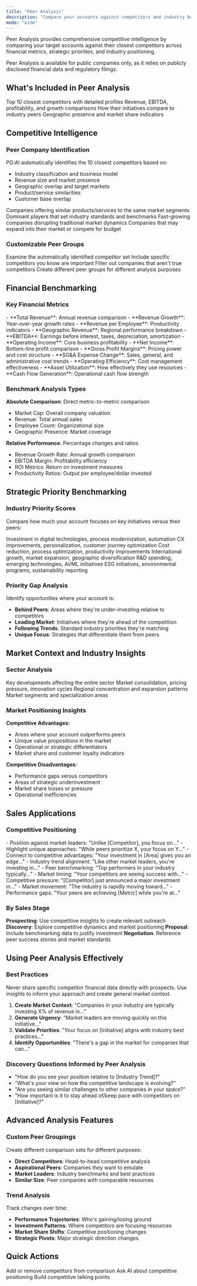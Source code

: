 ```yaml
---
title: "Peer Analysis"
description: "Compare your accounts against competitors and industry benchmarks"
mode: "wide"
---
```


Peer Analysis provides comprehensive competitive intelligence by comparing your target accounts against their closest competitors across financial metrics, strategic priorities, and industry positioning.

<Info>
  Peer Analysis is available for public companies only, as it relies on publicly disclosed financial data and regulatory filings.
</Info>

## What's Included in Peer Analysis

<CardGroup cols={2}>
  <Card title="Competitive Landscape" icon="chess">
    Top 10 closest competitors with detailed profiles
  </Card>
  <Card title="Financial Benchmarking" icon="chart-line">
    Revenue, EBITDA, profitability, and growth comparisons
  </Card>
  <Card title="Strategic Priorities" icon="bullseye">
    How their initiatives compare to industry peers
  </Card>
  <Card title="Market Positioning" icon="location-dot">
    Geographic presence and market share indicators
  </Card>
</CardGroup>

## Competitive Intelligence

### **Peer Company Identification**

PG:AI automatically identifies the 10 closest competitors based on:

- Industry classification and business model
- Revenue size and market presence
- Geographic overlap and target markets
- Product/service similarities
- Customer base overlap

<Tabs>
  <Tab title="Direct Competitors">
    Companies offering similar products/services to the same market segments
  </Tab>
  <Tab title="Market Leaders">
    Dominant players that set industry standards and benchmarks
  </Tab>
  <Tab title="Emerging Players">
    Fast-growing companies disrupting traditional market dynamics
  </Tab>
  <Tab title="Adjacent Competitors">
    Companies that may expand into their market or compete for budget
  </Tab>
</Tabs>

### **Customizable Peer Groups**

<Steps>
  <Step title="Review Default Peers">
    Examine the automatically identified competitor set
  </Step>
  <Step title="Add Relevant Competitors">
    Include specific competitors you know are important
  </Step>
  <Step title="Remove Irrelevant Companies">
    Filter out companies that aren't true competitors
  </Step>
  <Step title="Save Custom Groups">
    Create different peer groups for different analysis purposes
  </Step>
</Steps>

## Financial Benchmarking

### **Key Financial Metrics**

<AccordionGroup>
  <Accordion title="Revenue Metrics">
    - **Total Revenue**: Annual revenue comparison
    - **Revenue Growth**: Year-over-year growth rates
    - **Revenue per Employee**: Productivity indicators
    - **Geographic Revenue**: Regional performance breakdown
  </Accordion>
  <Accordion title="Profitability Measures">
    - **EBITDA**: Earnings before interest, taxes, depreciation, amortization
    - **Operating Income**: Core business profitability
    - **Net Income**: Bottom-line profit comparison
    - **Gross Profit Margins**: Pricing power and cost structure
  </Accordion>
  <Accordion title="Efficiency Indicators">
    - **SG&A Expense Change**: Sales, general, and administrative cost trends
    - **Operating Efficiency**: Cost management effectiveness
    - **Asset Utilization**: How effectively they use resources
    - **Cash Flow Generation**: Operational cash flow strength
  </Accordion>
</AccordionGroup>

### **Benchmark Analysis Types**

**Absolute Comparison**: Direct metric-to-metric comparison

- Market Cap: Overall company valuation
- Revenue: Total annual sales
- Employee Count: Organizational size
- Geographic Presence: Market coverage

**Relative Performance**: Percentage changes and ratios

- Revenue Growth Rate: Annual growth comparison
- EBITDA Margin: Profitability efficiency
- ROI Metrics: Return on investment measures
- Productivity Ratios: Output per employee/dollar invested

## Strategic Priority Benchmarking

### **Industry Priority Scores**

Compare how much your account focuses on key initiatives versus their peers:

<Tabs>
  <Tab title="Digital Transformation">
    Investment in digital technologies, process modernization, automation
  </Tab>
  <Tab title="Customer Experience">
    CX improvements, personalization, customer journey optimization
  </Tab>
  <Tab title="Operational Efficiency">
    Cost reduction, process optimization, productivity improvements
  </Tab>
  <Tab title="Global Expansion">
    International growth, market expansion, geographic diversification
  </Tab>
  <Tab title="Innovation Investment">
    R&D spending, emerging technologies, AI/ML initiatives
  </Tab>
  <Tab title="Sustainability">
    ESG initiatives, environmental programs, sustainability reporting
  </Tab>
</Tabs>

### **Priority Gap Analysis**

Identify opportunities where your account is:

- **Behind Peers**: Areas where they're under-investing relative to competitors
- **Leading Market**: Initiatives where they're ahead of the competition
- **Following Trends**: Standard industry priorities they're matching
- **Unique Focus**: Strategies that differentiate them from peers

## Market Context and Industry Insights

### **Sector Analysis**

<CardGroup cols={2}>
  <Card title="Industry Trends" icon="trending-up">
    Key developments affecting the entire sector
  </Card>
  <Card title="Competitive Dynamics" icon="balance-scale">
    Market consolidation, pricing pressure, innovation cycles
  </Card>
  <Card title="Geographic Distribution" icon="globe">
    Regional concentration and expansion patterns
  </Card>
  <Card title="Sub-Industry Breakdown" icon="sitemap">
    Market segments and specialization areas
  </Card>
</CardGroup>

### **Market Positioning Insights**

**Competitive Advantages:**

- Areas where your account outperforms peers
- Unique value propositions in the market
- Operational or strategic differentiators
- Market share and customer loyalty indicators

**Competitive Disadvantages:**

- Performance gaps versus competitors
- Areas of strategic underinvestment
- Market share losses or pressure
- Operational inefficiencies

## Sales Applications

### **Competitive Positioning**

<Tabs>
  <Tab title="Differentiation Strategy">
    - Position against market leaders: "Unlike [Competitor], you focus on..."
    - Highlight unique approaches: "While peers prioritize X, your focus on Y..."
    - Connect to competitive advantages: "Your investment in [Area] gives you an edge..."
  </Tab>
  <Tab title="Market Validation">
    - Industry trend alignment: "Like other market leaders, you're investing in..."
    - Peer benchmarking: "Top performers in your industry typically..."
    - Market timing: "Your competitors are seeing success with..."
  </Tab>
  <Tab title="Urgency Creation">
    - Competitive pressure: "[Competitor] just announced a major investment in..."
    - Market movement: "The industry is rapidly moving toward..."
    - Performance gaps: "Your peers are achieving [Metric] while you're at..."
  </Tab>
</Tabs>

### **By Sales Stage**

**Prospecting**: Use competitive insights to create relevant outreach
**Discovery**: Explore competitive dynamics and market positioning
**Proposal**: Include benchmarking data to justify investment
**Negotiation**: Reference peer success stories and market standards

## Using Peer Analysis Effectively

### **Best Practices**

<Warning>
  Never share specific competitor financial data directly with prospects. Use insights to inform your approach and create general market context.
</Warning>

1. **Create Market Context**: "Companies in your industry are typically investing X% of revenue in..."
2. **Generate Urgency**: "Market leaders are moving quickly on this initiative..."
3. **Validate Priorities**: "Your focus on [Initiative] aligns with industry best practices..."
4. **Identify Opportunities**: "There's a gap in the market for companies that can..."

### **Discovery Questions Informed by Peer Analysis**

- "How do you see your position relative to [Industry Trend]?"
- "What's your view on how the competitive landscape is evolving?"
- "Are you seeing similar challenges to other companies in your space?"
- "How important is it to stay ahead of/keep pace with competitors on [Initiative]?"

## Advanced Analysis Features

### **Custom Peer Groupings**

Create different comparison sets for different purposes:

- **Direct Competitors**: Head-to-head competitive analysis
- **Aspirational Peers**: Companies they want to emulate
- **Market Leaders**: Industry benchmarks and best practices
- **Similar Size**: Peer companies with comparable resources

### **Trend Analysis**

Track changes over time:

- **Performance Trajectories**: Who's gaining/losing ground
- **Investment Patterns**: Where competitors are focusing resources
- **Market Share Shifts**: Competitive positioning changes
- **Strategic Pivots**: Major strategic direction changes

## Quick Actions

<CardGroup cols={3}>
  <Card title="Customize Peers" icon="users">
    Add or remove competitors from comparison
  </Card>
  <Card title="Generate Insights" icon="lightbulb" href="/account-intelligence/ai-assistant">
    Ask AI about competitive positioning
  </Card>
  <Card title="Create Content" icon="pencil" href="/account-intelligence/content">
    Build competitive talking points
  </Card>
</CardGroup>
